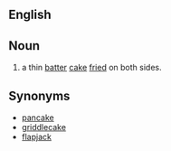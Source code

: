 ==English==
==Noun==
{{en-noun}}

# a thin [[batter]] [[cake]] [[fry|fried]] on both sides.

==Synonyms==
*[[pancake]]
*[[griddlecake]]
*[[flapjack]]